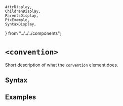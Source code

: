     AttrDisplay,
    ChildrenDisplay,
    ParentsDisplay,
    PtxExample,
    SyntaxDisplay,
} from "../../../components";

# `<convention>`

Short description of what the `convention` element does.

## Syntax

<SyntaxDisplay name="convention" />

## Examples

    
